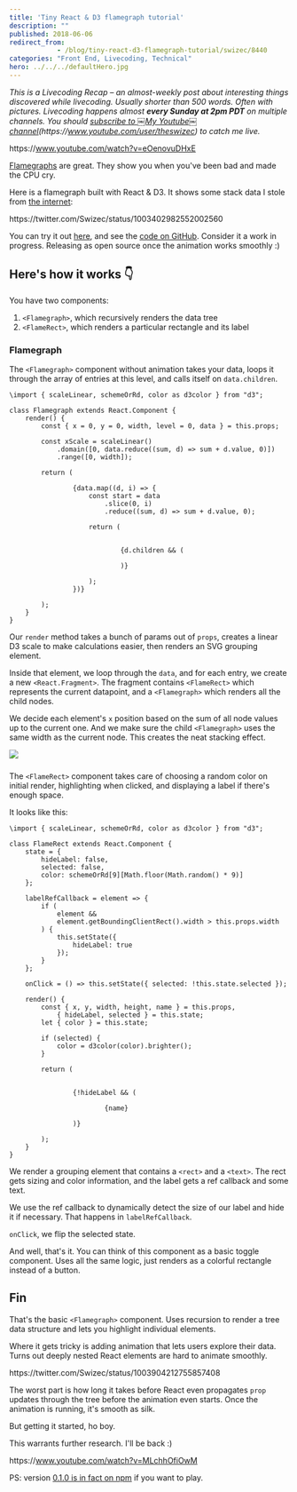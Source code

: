 ```yaml
---
title: 'Tiny React & D3 flamegraph tutorial'
description: ""
published: 2018-06-06
redirect_from: 
            - /blog/tiny-react-d3-flamegraph-tutorial/swizec/8440
categories: "Front End, Livecoding, Technical"
hero: ../../../defaultHero.jpg
---
```

_This is a Livecoding Recap – an almost-weekly post about interesting things discovered while livecoding. Usually shorter than 500 words. Often with pictures. Livecoding happens almost **every Sunday at 2pm PDT** on multiple channels. You should [subscribe to ￼My Youtube￼ channel](http://youtube.com/user/theswizec)(https&#x3A;//www.youtube.com/user/theswizec) to catch me live._



https&#x3A;//www.youtube.com/watch?v=eOenovuDHxE



[Flamegraphs](http://brendangregg.com/flamegraphs.html) are great. They show you when you've been bad and made the CPU cry.



Here is a flamegraph built with React & D3. It shows some stack data I stole from [the internet](https://github.com/spiermar/d3-flame-graph/blob/master/examples/stacks.json):



https&#x3A;//twitter.com/Swizec/status/1003402982552002560



You can try it out [here](https://dist-wnnnpntytb.now.sh/), and see the [code on GitHub](https://github.com/Swizec/react-d3-flamegraph). Consider it a work in progress. Releasing as open source once the animation works smoothly :)





## Here's how it works 👇



You have two components:



1. `<Flamegraph>`, which recursively renders the data tree
2. `<FlameRect>`, which renders a particular rectangle and its label



### Flamegraph



The `<Flamegraph>` component without animation takes your data, loops it through the array of entries at this level, and calls itself on `data.children`.



```
\import { scaleLinear, schemeOrRd, color as d3color } from "d3";

class Flamegraph extends React.Component {
    render() {
        const { x = 0, y = 0, width, level = 0, data } = this.props;

        const xScale = scaleLinear()
            .domain([0, data.reduce((sum, d) => sum + d.value, 0)])
            .range([0, width]);

        return (
            
                {data.map((d, i) => {
                    const start = data
                        .slice(0, i)
                        .reduce((sum, d) => sum + d.value, 0);

                    return (
                        
                            
                            {d.children && (
                                
                            )}
                        
                    );
                })}
            
        );
    }
}
```



Our `render` method takes a bunch of params out of `props`, creates a linear D3 scale to make calculations easier, then renders an SVG grouping element.



Inside that element, we loop through the `data`, and for each entry, we create a new `<React.Fragment>`. The fragment contains `<FlameRect>` which represents the current datapoint, and a `<Flamegraph>` which renders all the child nodes.



We decide each element's `x` position based on the sum of all node values up to the current one. And we make sure the child `<Flamegraph>` uses the same width as the current node. This creates the neat stacking effect.



![](./img/blog-wp-content-uploads-2018-06-flamegraph-screenshot.png)



### 



The `<FlameRect>` component takes care of choosing a random color on initial render, highlighting when clicked, and displaying a label if there's enough space.



It looks like this:



```
\import { scaleLinear, schemeOrRd, color as d3color } from "d3";

class FlameRect extends React.Component {
    state = {
        hideLabel: false,
        selected: false,
        color: schemeOrRd[9][Math.floor(Math.random() * 9)]
    };

    labelRefCallback = element => {
        if (
            element &&
            element.getBoundingClientRect().width > this.props.width
        ) {
            this.setState({
                hideLabel: true
            });
        }
    };

    onClick = () => this.setState({ selected: !this.state.selected });

    render() {
        const { x, y, width, height, name } = this.props,
            { hideLabel, selected } = this.state;
        let { color } = this.state;

        if (selected) {
            color = d3color(color).brighter();
        }

        return (
            
                
                {!hideLabel && (
                    
                        {name}
                    
                )}
            
        );
    }
}
```



We render a grouping element that contains a `<rect>` and a `<text>`. The rect gets sizing and color information, and the label gets a ref callback and some text.



We use the ref callback to dynamically detect the size of our label and hide it if necessary. That happens in `labelRefCallback`.



`onClick`, we flip the selected state.



And well, that's it. You can think of this component as a basic toggle component. Uses all the same logic, just renders as a colorful rectangle instead of a button.



## Fin



That's the basic `<Flamegraph>` component. Uses recursion to render a tree data structure and lets you highlight individual elements.



Where it gets tricky is adding animation that lets users explore their data. Turns out deeply nested React elements are hard to animate smoothly.



https&#x3A;//twitter.com/Swizec/status/1003904212755857408



The worst part is how long it takes before React even propagates `prop` updates through the tree before the animation even starts. Once the animation is running, it's smooth as silk.



But getting it started, ho boy.



This warrants further research. I'll be back :)



https&#x3A;//www.youtube.com/watch?v=MLchhOfiOwM



PS: version [0.1.0 is in fact on npm](https://www.npmjs.com/package/react-d3-flamegraph) if you want to play.